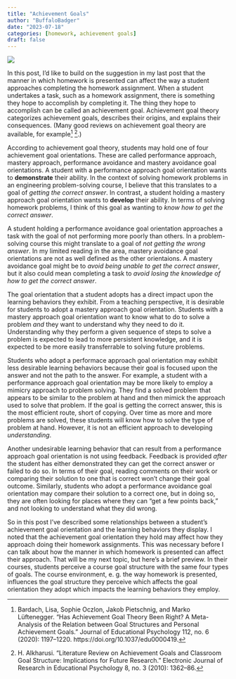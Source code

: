 ```yaml
---
title: "Achievement Goals"
author: "BuffaloBadger"
date: "2023-07-18"
categories: [homework, achievement goals]
draft: false
---
```


![](DSC00256.JPG){fig-align="center" width="50%}

In this post, I'd like to build on the suggestion in my last post that the manner in which homework is presented can affect the way a student approaches completing the homework assignment. When a student undertakes a task, such as a homework assignment, there is something they hope to accomplish by completing it. The thing they hope to accomplish can be called an achievement goal. Achievement goal theory categorizes achievement goals, describes their origins, and explains their consequences. (Many good reviews on achievement goal theory are available, for example[^1] [^2].)

[^1]: Bardach, Lisa, Sophie Oczlon, Jakob Pietschnig, and Marko Lüftenegger. “Has Achievement Goal Theory Been Right? A Meta-Analysis of the Relation between Goal Structures and Personal Achievement Goals.” Journal of Educational Psychology 112, no. 6 (2020): 1197–1220. https://doi.org/10.1037/edu0000419.

[^2]: H. Alkharusi. “Literature Review on Achievement Goals and Classroom Goal Structure: Implications for Future Research.” Electronic Journal of Research in Educational Psychology 8, no. 3 (2010): 1362–86.

According to achievement goal theory, students may hold one of four achievement goal orientations. These are called performance approach, mastery approach, performance avoidance and mastery avoidance goal orientations. A student with a performance approach goal orientation wants to **demonstrate** their ability. In the context of solving homework problems in an engineering problem-solving course, I believe that this translates to a goal of *getting the correct answer*. In contrast, a student holding a mastery approach goal orientation wants to **develop** their ability. In terms of solving homework problems, I think of this goal as wanting to *know how to get the correct answer*.

A student holding a performance avoidance goal orientation approaches a task with the goal of not performing more poorly than others. In a problem-solving course this might translate to a goal of *not getting the wrong answer*. In my limited reading in the area, mastery avoidance goal orientations are not as well defined as the other orientaions. A mastery avoidance goal might be to *avoid being unable to get the correct answer*, but it also could mean completing a task to *avoid losing the knowledge of how to get the correct answer*.

The goal orientation that a student adopts has a direct impact upon the learning behaviors they exhibit. From a teaching perspective, it is desirable for students to adopt a mastery approach goal orientation. Students with a mastery approach goal orientation want to know what to do to solve a problem *and* they want to understand why they need to do it. Understanding why they perform a given sequence of steps to solve a problem is expected to lead to more persistent knowledge, and it is expected to be more easily transferrable to solving future problems.

Students who adopt a performace approach goal orientation may exhibit less desirable learning behaviors because their goal is focused upon the answer and not the path to the answer. For example, a student with a performance approach goal orientation may be more likely to employ a mimicry approach to problem solving. They find a solved problem that appears to be similar to the problem at hand and then mimick the approach used to solve that problem. If the goal is getting the correct answer, this is the most efficient route, short of copying. Over time as more and more problems are solved, these students will know how to solve the type of problem at hand. However, it is not an efficient approach to developing *understanding*.

Another undesirable learning behavior that can result from a performance approach goal orientation is not using feedback. Feedback is provided *after* the student has either demonstrated they can get the correct answer or failed to do so. In terms of their goal, reading comments on their work or comparing their solution to one that is correct won't change their goal outcome. Similarly, students who adopt a performance avoidance goal orientation may compare their solution to a correct one, but in doing so, they are often looking for places where they can "get a few points back," and not looking to understand what they did wrong.

So in this post I've described some relationships between a student's achievement goal orientation and the learning behaviors they display. I noted that the achievement goal orientation they hold may affect how they approach doing their homework assignments. This was necessary before I can talk about how the manner in which homework is presented can affect their approach. That will be my next topic, but here's a brief preview. In their courses, students perceive a course goal structure with the same four types of goals. The course environment, e. g. the way homework is presented, influences the goal structure they perceive which affects the goal orientation they adopt which impacts the learning behaviors they employ.